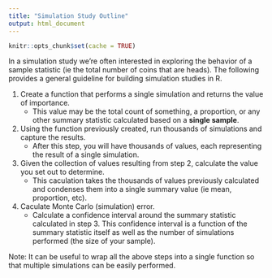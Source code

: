 ```yaml
---
title: "Simulation Study Outline"
output: html_document
---
```


```r
knitr::opts_chunk$set(cache = TRUE)
```

In a simulation study we're often interested in exploring the behavior of a sample 
statistic (ie the total number of coins that are heads). The following provides 
a general guideline for building simulation studies in R.

1. Create a function that performs a single simulation and returns the value of 
importance.
    - This value may be the total count of something, a proportion, or any other 
    summary statistic calculated based on a **single sample**.
2. Using the function previously created, run thousands of simulations and capture 
the results.
    - After this step, you will have thousands of values, each representing the 
    result of a single simulation.
3. Given the collection of values resulting from step 2, calculate the value you
set out to determine.
    - This caculation takes the thousands of values previously calculated and
    condenses them into a single summary value (ie mean, proportion, etc).
4. Caculate Monte Carlo (simulation) error.
    - Calculate a confidence interval around the summary statistic calculated in
    step 3. This confidence interval is a function of the summary statistic itself 
    as well as the number of simulations performed (the size of your sample).
    
Note:
It can be useful to wrap all the above steps into a single function so that 
multiple simulations can be easily performed.